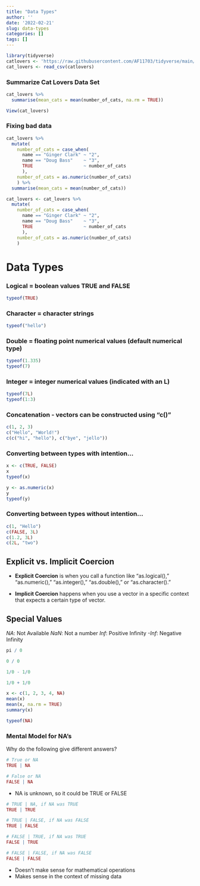 ```yaml
---
title: "Data Types"
author: ''
date: '2022-02-21'
slug: data-types
categories: []
tags: []
---
```

```r
library(tidyverse)
catlovers <- 'https://raw.githubusercontent.com/AF11703/tidyverse/main/cat-lovers.csv'
cat_lovers <- read_csv(catlovers)
```
### Summarize Cat Lovers Data Set
```r
cat_lovers %>%
  summarise(mean_cats = mean(number_of_cats, na.rm = TRUE))
```
```r
View(cat_lovers)
```

### Fixing bad data
```r
cat_lovers %>%
  mutate(
    number_of_cats = case_when(
      name == "Ginger Clark" ~ "2",
      name == "Doug Bass"    ~ "3",
      TRUE                   ~ number_of_cats
      ),
    number_of_cats = as.numeric(number_of_cats)
    ) %>%
  summarise(mean_cats = mean(number_of_cats))
```
```r
cat_lovers <- cat_lovers %>%
  mutate(
    number_of_cats = case_when(
      name == "Ginger Clark" ~ "2",
      name == "Doug Bass"    ~ "3",
      TRUE                   ~ number_of_cats
      ),
    number_of_cats = as.numeric(number_of_cats)
    )
```

# Data Types

### Logical = boolean values TRUE and FALSE
```r
typeof(TRUE)
```
### Character = character strings
```r
typeof("hello")
```
### Double = floating point numerical values (default numerical type)
```r
typeof(1.335)
typeof(7)
```
### Integer = integer numerical values (indicated with an L)
```r
typeof(7L)
typeof(1:3)
```
### Concatenation - vectors can be constructed using "c()"
```r
c(1, 2, 3)
c("Hello", "World!")
c(c("hi", "hello"), c("bye", "jello"))
```
### Converting between types with intention...
```r
x <- c(TRUE, FALSE)
x
typeof(x)

y <- as.numeric(x)
y
typeof(y)
```
### Converting between types without intention...
```r
c(1, "Hello")
c(FALSE, 3L)
c(1.2, 3L)
c(2L, "two")
```
## Explicit vs. Implicit Coercion
* **Explicit Coercion** is when you call a function like "as.logical()," "as.numeric()," "as.integer()," "as.double()," or "as.character()."

* **Implicit Coercion** happens when you use a vector in a specific context that expects a certain type of vector.

## Special Values
*NA*: Not Available
*NaN*: Not a number
*Inf*: Positive Infinity
*-Inf*: Negative Infinity

```r
pi / 0

0 / 0

1/0 - 1/0

1/0 + 1/0
```
```r
x <- c(1, 2, 3, 4, NA)
mean(x)
mean(x, na.rm = TRUE)
summary(x)

typeof(NA)
```
### Mental Model for NA's
Why do the following give different answers?
```r
# True or NA
TRUE | NA
```
```r
# False or NA
FALSE | NA 
```
* NA is unknown, so it could be TRUE or FALSE
```r
# TRUE | NA, if NA was TRUE
TRUE | TRUE
```
```r
# TRUE | FALSE, if NA was FALSE
TRUE | FALSE
```
```r
# FALSE | TRUE, if NA was TRUE
FALSE | TRUE
```
```r
# FALSE | FALSE, if NA was FALSE
FALSE | FALSE
```
* Doesn't make sense for mathematical operations
* Makes sense in the context of missing data



